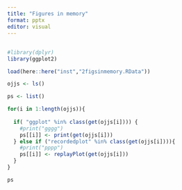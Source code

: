 ```yaml
---
title: "Figures in memory"
format: pptx
editor: visual
---
```


##

```r
#library(dplyr)
library(ggplot2)

load(here::here("inst","2figsinmemory.RData"))


```


```r

ojjs <- ls()

ps <- list()

for(i in 1:length(ojjs)){
  
  if( "ggplot" %in% class(get(ojjs[i]))) {
    #print("gggg")
    ps[[i]] <- print(get(ojjs[i]))
  } else if ("recordedplot" %in% class(get(ojjs[i]))){
    #print("pppp")
    ps[[i]] <- replayPlot(get(ojjs[i]))
  }
}

ps


```
